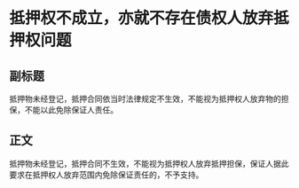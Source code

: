 # 抵押权不成立，亦就不存在债权人放弃抵押权问题
## 副标题
抵押物未经登记，抵押合同依当时法律规定不生效，不能视为抵押权人放弃物的担保，不能以此免除保证人责任。
## 正文
抵押物未经登记，抵押合同不生效，不能视为抵押权人放弃抵押担保，保证人据此要求在抵押权人放弃范围内免除保证责任的，不予支持。